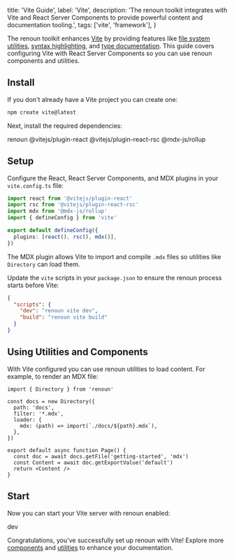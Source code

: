   title: 'Vite Guide',
  label: 'Vite',
  description:
    'The renoun toolkit integrates with Vite and React Server Components to provide powerful content and documentation tooling.',
  tags: ['vite', 'framework'],
}

The renoun toolkit enhances [Vite](https://vitejs.dev/) by providing features like [file system utilities](/utilities/file-system), [syntax highlighting](/components/code-block), and [type documentation](/components/reference). This guide covers configuring Vite with React Server Components so you can use renoun components and utilities.

## Install

If you don\'t already have a Vite project you can create one:

```bash
npm create vite@latest
```

Next, install the required dependencies:

<Command variant="install">
  renoun @vitejs/plugin-react @vitejs/plugin-react-rsc @mdx-js/rollup
</Command>

## Setup

Configure the React, React Server Components, and MDX plugins in your `vite.config.ts` file:

```ts path="vite.config.ts"
import react from '@vitejs/plugin-react'
import rsc from '@vitejs/plugin-react-rsc'
import mdx from '@mdx-js/rollup'
import { defineConfig } from 'vite'

export default defineConfig({
  plugins: [react(), rsc(), mdx()],
})
```

The MDX plugin allows Vite to import and compile `.mdx` files so utilities like `Directory` can load them.

Update the `vite` scripts in your `package.json` to ensure the renoun process starts before Vite:

```json
{
  "scripts": {
    "dev": "renoun vite dev",
    "build": "renoun vite build"
  }
}
```

## Using Utilities and Components

With Vite configured you can use renoun utilities to load content. For example, to render an MDX file:

```tsx
import { Directory } from 'renoun'

const docs = new Directory({
  path: 'docs',
  filter: '*.mdx',
  loader: {
    mdx: (path) => import(`./docs/${path}.mdx`),
  },
})

export default async function Page() {
  const doc = await docs.getFile('getting-started', 'mdx')
  const Content = await doc.getExportValue('default')
  return <Content />
}
```

## Start

Now you can start your Vite server with renoun enabled:

<Command variant="run">dev</Command>

Congratulations, you've successfully set up renoun with Vite! Explore more [components](/components) and [utilities](/utilities/file-system) to enhance your documentation.
